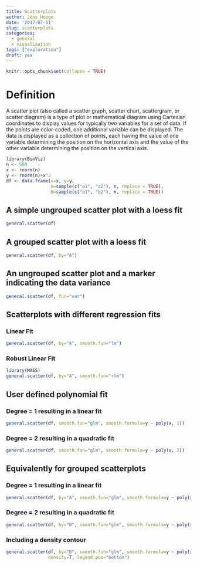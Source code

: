 ```yaml
---
title: Scatterplots
author: Jens Hooge
date: '2017-07-11'
slug: scatterplots
categories:
  - general
  - visualization
tags: ["exploration"]
draft: yes
---
```


```r
knitr::opts_chunk$set(collapse = TRUE)
```

# Definition

A scatter plot (also called a scatter graph, scatter chart, scattergram, or scatter diagram) is a type of plot or mathematical diagram using Cartesian coordinates to display values for typically two variables for a set of data. If the points are color-coded, one additional variable can be displayed. The data is displayed as a collection of points, each having the value of one variable determining the position on the horizontal axis and the value of the other variable determining the position on the vertical axis.

```r
library(BioViz)
n <- 500
x <- rnorm(n)
y <- rnorm(n)+x^2
df <- data.frame(x=x, y=y, 
                 A=sample(c("a1", "a2"), n, replace = TRUE),
                 B=sample(c("b1", "b2"), n, replace = TRUE))
```

## A simple ungrouped scatter plot with a loess fit
```r
general.scatter(df)
```

## A grouped scatter plot with a loess fit
```r
general.scatter(df, by="A")
```

## An ungrouped scatter plot and a marker indicating the data variance
```r
general.scatter(df, fun="var")
```

## Scatterplots with different regression fits
### Linear Fit
```r
general.scatter(df, by="A", smooth.fun="lm")
```

### Robust Linear Fit
```r
library(MASS)
general.scatter(df, by="A", smooth.fun="rlm")
```

## User defined polynomial fit
### Degree = 1 resulting in a linear fit
```r
general.scatter(df, smooth.fun="glm", smooth.formula=y ~ poly(x, 1)) 
```

### Degree = 2 resulting in a quadratic fit
```r
general.scatter(df, smooth.fun="glm", smooth.formula=y ~ poly(x, 2))
```

## Equivalently for grouped scatterplots
### Degree = 1 resulting in a linear fit
```r
general.scatter(df, by="A", smooth.fun="glm", smooth.formula=y ~ poly(x, 1))
```
### Degree = 2 resulting in a quadratic fit
```r
general.scatter(df, by="B", smooth.fun="glm", smooth.formula=y ~ poly(x, 2))
```
### Including a density contour
```r
general.scatter(df, by="B", smooth.fun="glm", smooth.formula=y ~ poly(x, 2),
                density=T, legend.pos="bottom")
```
